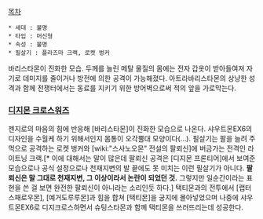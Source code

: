 [[목차]]

 * 세대 : 불명
 * 타입 : 머신형
 * 속성 : 불명
 * 필살기 : 플라즈마 크랙, 로켓 벙커

바리스타몬이 진화한 모습. 두께를 늘린 메탈 물질의 몸에는 전자 갑옷이 받아들여져 자기로 데미지를 줄이거나 방전에 의한 공격이 가능해졌다. 아트라바리스타몬의 상냥한 성격과 함께 전쟁터에서는 동료를 지키기 위한 방어벽으로써 적의 앞을 가로막는다. 

=== [[디지몬 크로스워즈]] ===

젠지로의 마음의 힘에 반응해 [바리스타몬]이 진화한 모습으로 나온다. 샤우트몬EX6의 디자인을 수월케 하기 위해서인지 몸통이 오각뿔대 모양이다(…). 필살기는 팔을 늘려 주먹으로 공격하는 로켓 벙커와 [wiki:"스사노오몬" 전설의 팔뢰신]에 버금가는 전격인 라이트닝 크랙.[* 이에 대해서는 말이 많은데 팔뢰신 공격은 [디지몬 프론티어]에서 보여준 모습으로나 공식 설정으로나 천재지변의 발 끝에도 못 미치는 이런 필살기가 아니다. '''팔뢰신은 말 그대로 천재지변, 그 이상이라서 논란이 되었던 것.''' 그렇지만 일순간이라는 표현을 쓴 걸 보면 완전한 팔뢰신이 아니라는 소리인듯 하다.] 택티몬과의 전투에서 [랩터스패로우몬], [예거도루루몬]과 힘을 합쳐 [택티몬]을 궁지에 몰아넣었으며 나중에 샤우트몬EX6로 디지크로스하면서 슈팅스타몬과 함께 택티몬을 쓰러뜨리는데 성공한다.
